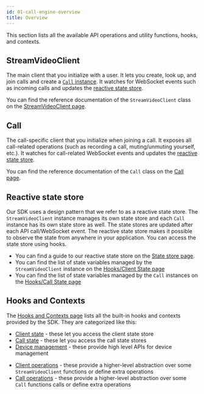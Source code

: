```yaml
---
id: 01-call-engine-overview
title: Overview
---
```



This section lists all the available API operations and utility functions, hooks, and contexts.

## StreamVideoClient

The main client that you initialize with a user. It lets you create, look up, and join calls and create a [`Call` instance](#call). It watches for WebSocket events such as incoming calls and updates the [reactive state store](#reactive-state-store).

You can find the reference documentation of the `StreamVideoClient` class on the [StreamVideoClient page](./StreamVideoClient.md).

## Call

The call-specific client that you initialize when joining a call. It exposes all call-related operations (such as recording a call, muting/unmuting yourself, etc.). It watches for call-related WebSocket events and updates the [reactive state store](#reactive-state-store).

You can find the reference documentation of the `Call` class on the [Call page](./Call.md).

## Reactive state store

Our SDK uses a design pattern that we refer to as a reactive state store. The `StreamVideoClient` instance manages its own state store and each `Call` instance has its own state store as well. The state stores are updated after each API call/WebSocket event. The reactive state store makes it possible to observe the state from anywhere in your application. You can access the state store using hooks.

- You can find a guide to our reactive state store on the [State store page](../../guides/call-and-participant-state).
- You can find the list of state variables managed by the `StreamVideoClient` instance on the [Hooks/Client State page](./hooks-and-contexts.md/#client-state)
- You can find the list of state variables managed by the `Call` instances on the [Hooks/Call State page](./hooks-and-contexts.md/#call-state)

## Hooks and Contexts

The [Hooks and Contexts page](./hooks-and-contexts.md) lists all the built-in hooks and contexts provided by the SDK. They are categorized like this:

- [Client state](./hooks-and-contexts.md/#client-state) - these let you access the client state store
- [Call state](./hooks-and-contexts.md/#call-state) - these let you access the call state stores
- [Device management](./hooks-and-contexts.md/#device-management) - these provide high level APIs for device management

<SDKSpecific name="reactnative">

- [Client operations](./hooks-and-contexts.md/#client-operations) - these provide a
  higher-level abstraction over some `StreamVideoClient` functions or define
  extra operations
- [Call operations](./hooks-and-contexts.md/#call-operations) - these
  provide a higher-level abstraction over some `Call` functions calls or
  define extra operations

</SDKSpecific>

